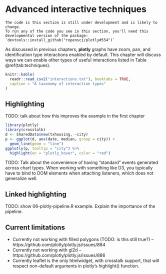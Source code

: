 # Advanced interactive techniques

```block
The code is this section is still under development and is likely to change.
To run any of the code you see in this section, you'll need this developmental version of the package:
`devtools::install_github("ropensci/plotly#554")`
```

As discussed in previous chapters, **plotly** graphs have zoom, pan, and identification type interactions enabled by default. This chapter will discuss ways we can enable other types of useful interactions listed in Table \@ref(tab:techniques).

```r
knitr::kable(
  readr::read_csv2("interactions.txt"), booktabs = TRUE,
  caption = "A taxonomy of interaction types"
)
```

## Highlighting

TODO: talk about how this improves the example in the first chapter

```r
library(plotly)
library(crosstalk)
d <- SharedData$new(txhousing, ~city)
p <- ggplot(d, aes(date, median, group = city)) +
  geom_line(geom = "line")
ggplotly(p, tooltip = "city") %>%
  highlight(on = "plotly_hover", color = "red")
```

TODO: Talk about the convenience of having "standard" events generated across chart types. When working with something like D3, you typically have to bind to DOM elements when attaching listeners, which does not generalize well.

## Linked highlighting

TODO: show 06-plotly-pipeline.R example. Explain the importance of the pipeline.

## Current limitations

* Currently not working with filled polygons (TODO: is this still true?) -- https://github.com/plotly/plotly.js/issues/884
* Currently not working with gl2d -- https://github.com/plotly/plotly.js/issues/886
* Currently leaflet is the only htmlwidget, with crosstalk support, that will respect non-default arguments in plotly's highlight() function.
